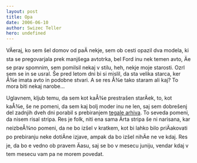 ```yaml
---
layout: post
title: Opa
date: 2006-06-10
author: Swizec Teller
hero: undefined
---
```


VÄeraj, ko sem šel domov od paÄ nekje, sem ob cesti opazil dva modela, ki sta se pregovarjala prek manjšega avtotrka, bel Ford inu nek temen avto, Äe se prav spomnim, sem pomilsil nekaj v stilu, heh, nekje moje starosti. Ozrl sem se in se usral. Še pred letom dni bi si mislil, da sta velika starca, ker Å¾e imata avto in podobne stvari. A se res Å¾e tako staram ali kaj? To mora biti nekaj narobe...  
  
Uglavnem, kljub temu, da sem kot kaÅ¾e prestrašen starÄek, to, kot kaÅ¾e, še ne pomeni, da sem kaj bolj moder inu ne len, saj sem dobrešenj del zadnjih dveh dni porabil s prebiranjem [tegale arhiva](http://www.reallifecomics.com). To seveda pomeni, da nisem risal stripa. Res je folk, niti ena sama Ärta stripa še ni narisana, kar neizbeÅ¾no pomeni, da ne bo izšel v kratkem, kot bi lahko bilo priÄakovati po prebiranju neke dotiÄne izjave, ampak da bo izšel nihÄe ne ve kdaj. Res je, da bo e vedno ob pravem Äasu, saj se bo v mesecu juniju, vendar kdaj v tem mesecu vam pa ne morem povedat.
